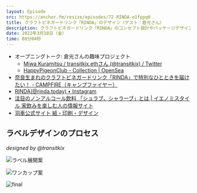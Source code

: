 ```yaml
---
layout: Episode
src: https://anchor.fm/resize/episodes/72-RINDA-e1fppg0
title: クラフトビネガードリンク「RINDA」のデザイン（ゲスト：倉光さん）
description: クラフトビネガードリンク「RINDA」のコンセプト設計やパッケージデザインについて、デザイナーの倉光美和さん（@transitkix）をゲストに迎えて話しました。
date: 2022年3月18日（金）
time: 88分04秒
---
```


- オープニングトーク: 倉光さんの趣味プロジェクト
    - [Miwa Kuramitsu / transitkix.ethさん (@transitkix) / Twitter](https://twitter.com/transitkix)
    - [HappyPigeonClub - Collection | OpenSea](https://opensea.io/collection/happy-pigeon-club)
- [奈良生まれのクラフトビネガードリンク「RINDA」で特別なひとときを届けたい！ - CAMPFIRE（キャンプファイヤー）](https://camp-fire.jp/projects/view/550881)
- [RINDA(@rinda.today) • Instagram](https://www.instagram.com/rinda.today/)
- [注目のノンアルコール飲料 「シュラブ、シャラーブ」とは | イエノミスタイル 家飲みを楽しむ人の情報サイト](https://www.ienomistyle.com/trend/20200824-4284)
- [羽車公式サイト 紙・印刷・デザイン](https://www.haguruma.co.jp/store)

## ラベルデザインのプロセス
_designed by @transitkix_

![ラベル展開案](/ep_contents_images/72/idea1.png)

![ワンカップ案](/ep_contents_images/72/idea2.png)

![final](/ep_contents_images/72/final.jpg)
